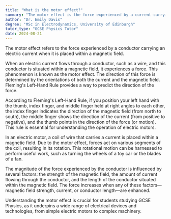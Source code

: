 ```yaml
---
title: "What is the motor effect?"
summary: "The motor effect is the force experienced by a current-carrying conductor in a magnetic field."
author: "Dr. Emily Davis"
degree: "MSc in Electrodynamics, University of Edinburgh"
tutor_type: "GCSE Physics Tutor"
date: 2024-08-21
---
```


The motor effect refers to the force experienced by a conductor carrying an electric current when it is placed within a magnetic field.

When an electric current flows through a conductor, such as a wire, and this conductor is situated within a magnetic field, it experiences a force. This phenomenon is known as the motor effect. The direction of this force is determined by the orientations of both the current and the magnetic field. Fleming's Left-Hand Rule provides a way to predict the direction of the force.

According to Fleming's Left-Hand Rule, if you position your left hand with the thumb, index finger, and middle finger held at right angles to each other, the index finger indicates the direction of the magnetic field (from north to south), the middle finger shows the direction of the current (from positive to negative), and the thumb points in the direction of the force (or motion). This rule is essential for understanding the operation of electric motors.

In an electric motor, a coil of wire that carries a current is placed within a magnetic field. Due to the motor effect, forces act on various segments of the coil, resulting in its rotation. This rotational motion can be harnessed to perform useful work, such as turning the wheels of a toy car or the blades of a fan.

The magnitude of the force experienced by the conductor is influenced by several factors: the strength of the magnetic field, the amount of current flowing through the conductor, and the length of the conductor situated within the magnetic field. The force increases when any of these factors—magnetic field strength, current, or conductor length—are enhanced.

Understanding the motor effect is crucial for students studying GCSE Physics, as it underpins a wide range of electrical devices and technologies, from simple electric motors to complex machinery.
    